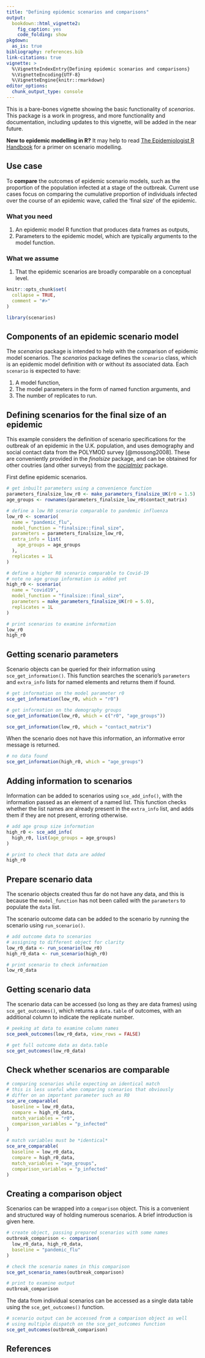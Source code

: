 ```yaml
---
title: "Defining epidemic scenarios and comparisons"
output:
  bookdown::html_vignette2:
    fig_caption: yes
    code_folding: show
pkgdown:
  as_is: true
bibliography: references.bib
link-citations: true
vignette: >
  %\VignetteIndexEntry{Defining epidemic scenarios and comparisons}
  %\VignetteEncoding{UTF-8}
  %\VignetteEngine{knitr::rmarkdown}
editor_options: 
  chunk_output_type: console
---
```


This is a bare-bones vignette showing the basic functionality of _scenarios_. This package is a work in progress, and more functionality and documentation, including updates to this vignette, will be added in the near future.

::: {.alert .alert-warning}
**New to epidemic modelling in R?** It may help to read [The Epidemiologist R Handbook](https://epirhandbook.com/en/epidemic-modeling.html) for a primer on scenario modelling.
:::

::: {.alert .alert-primary}
## Use case {-}

To **compare** the outcomes of epidemic scenario models, such as the proportion of the population infected at a stage of the outbreak. Current use cases focus on comparing the cumulative proportion of individuals infected over the course of an epidemic wave, called the 'final size' of the epidemic.
:::

::: {.alert .alert-secondary}
### What you need {-}

  1. An epidemic model R function that produces data frames as outputs,
  2. Parameters to the epidemic model, which are typically arguments to the model function.

### What we assume {-}

  1. That the epidemic scenarios are broadly comparable on a conceptual level.
:::

```r
knitr::opts_chunk$set(
  collapse = TRUE,
  comment = "#>"
)
```

```r
library(scenarios)
```

## Components of an epidemic scenario model

The _scenarios_ package is intended to help with the comparison of epidemic model scenarios.
The _scenarios_ package defines the `scenario` class, which is an epidemic model definition with or without its associated data.
Each `scenario` is expected to have:

1. A model function, 
2. The model parameters in the form of named function arguments, and
3. The number of replicates to run.

<!-- ::: {.alert .alert-secondary}
### Example of epidemic scenario model

::: -->

## Defining scenarios for the final size of an epidemic

<!-- Text about finalsize calculations here, with a box - link to finalsize website.
Set the scene for when this sort of comparison is likely to be necessary --- new epidemic outbreak, quick comparison of potential outcomes wanted. -->

This example considers the definition of scenario specifications for the outbreak of an epidemic in the U.K. population, and uses demography and social contact data from the POLYMOD survey [@mossong2008].
These are conveniently provided in the _finalsize_ package, and can be obtained for other coutries (and other surveys) from the _[socialmixr](https://epiforecasts.io/socialmixr/)_ package.

First define epidemic scenarios.

```r
# get inbuilt parameters using a convenience function
parameters_finalsize_low_r0 <- make_parameters_finalsize_UK(r0 = 1.5)
age_groups <- rownames(parameters_finalsize_low_r0$contact_matrix)

# define a low R0 scenario comparable to pandemic influenza
low_r0 <- scenario(
  name = "pandemic_flu",
  model_function = "finalsize::final_size",
  parameters = parameters_finalsize_low_r0,
  extra_info = list(
    age_groups = age_groups
  ),
  replicates = 1L
)

# define a higher R0 scenario comparable to Covid-19
# note no age group information is added yet
high_r0 <- scenario(
  name = "covid19",
  model_function = "finalsize::final_size",
  parameters = make_parameters_finalsize_UK(r0 = 5.0),
  replicates = 1L
)
```

```r
# print scenarios to examine information
low_r0
high_r0
```

## Getting scenario parameters

Scenario objects can be queried for their information using `sce_get_information()`. This function searches the scenario's `parameters` and `extra_info` lists for named elements and returns them if found.

```r
# get information on the model parameter r0
sce_get_information(low_r0, which = "r0")

# get information on the demography groups
sce_get_information(low_r0, which = c("r0", "age_groups"))

sce_get_information(low_r0, which = "contact_matrix")
```

When the scenario does not have this information, an informative error message is returned.

```r
# no data found
sce_get_information(high_r0, which = "age_groups")
```

## Adding information to scenarios

Information can be added to scenarios using `sce_add_info()`, with the information passed as an element of a named list. This function checks whether the list names are already present in the `extra_info` list, and adds them if they are not present, erroring otherwise.

```r
# add age group size information
high_r0 <- sce_add_info(
  high_r0, list(age_groups = age_groups)
)

# print to check that data are added
high_r0
```

## Prepare scenario data

The scenario objects created thus far do not have any data, and this is because the `model_function` has not been called with the `parameters` to populate the `data` list.

The scenario outcome data can be added to the scenario by running the scenario using `run_scenario()`.

```r
# add outcome data to scenarios
# assigning to different object for clarity
low_r0_data <- run_scenario(low_r0)
high_r0_data <- run_scenario(high_r0)
```

```r
# print scenario to check information
low_r0_data
```

## Getting scenario data

The scenario data can be accessed (so long as they are data frames) using `sce_get_outcomes()`, which returns a `data.table` of outcomes, with an additional column to indicate the replicate number.

```r
# peeking at data to examine column names
sce_peek_outcomes(low_r0_data, view_rows = FALSE)

# get full outcome data as data.table
sce_get_outcomes(low_r0_data)
```

## Check whether scenarios are comparable

```r
# comparing scenarios while expecting an identical match
# this is less useful when comparing scenarios that obviously
# differ on an important parameter such as R0
sce_are_comparable(
  baseline = low_r0_data,
  compare = high_r0_data,
  match_variables = "r0",
  comparison_variables = "p_infected"
)

# match variables must be *identical*
sce_are_comparable(
  baseline = low_r0_data,
  compare = high_r0_data,
  match_variables = "age_groups",
  comparison_variables = "p_infected"
)
```

## Creating a comparison object

Scenarios can be wrapped into a `comparison` object. This is a convenient and structured way of holding numerous scenarios. A brief introduction is given here.

```r
# create object, passing prepared scenarios with some names
outbreak_comparison <- comparison(
  low_r0_data, high_r0_data,
  baseline = "pandemic_flu"
)

# check the scenario names in this comparison
sce_get_scenario_names(outbreak_comparison)

# print to examine output
outbreak_comparison
```

The data from individual scenarios can be accessed as a single data table using the `sce_get_outcomes()` function.

```r
# scenario output can be accessed from a comparison object as well
# using multiple dispatch on the sce_get_outcomes function
sce_get_outcomes(outbreak_comparison)
```

## References
